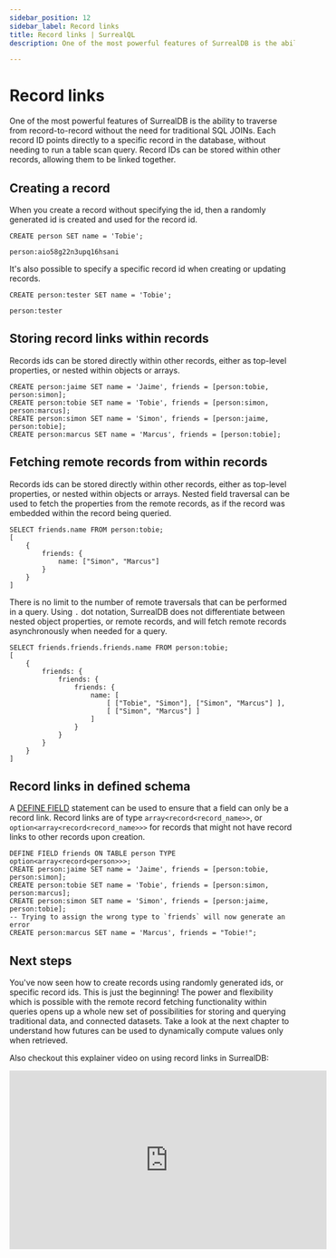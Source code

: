```yaml
---
sidebar_position: 12
sidebar_label: Record links
title: Record links | SurrealQL
description: One of the most powerful features of SurrealDB is the ability to traverse from record-to-record without the need for traditional SQL JOINs. Each record ID points directly to a specific record in the database.

---
```


# Record links

One of the most powerful features of SurrealDB is the ability to traverse from record-to-record without the need for traditional SQL JOINs. Each record ID points directly to a specific record in the database, without needing to run a table scan query. Record IDs can be stored within other records, allowing them to be linked together.

## Creating a record
When you create a record without specifying the id, then a randomly generated id is created and used for the record id.

```surql
CREATE person SET name = 'Tobie';

person:aio58g22n3upq16hsani
```

It's also possible to specify a specific record id when creating or updating records.

```surql 
CREATE person:tester SET name = 'Tobie';

person:tester
```

## Storing record links within records

Records ids can be stored directly within other records, either as top-level properties, or nested within objects or arrays.

```surql
CREATE person:jaime SET name = 'Jaime', friends = [person:tobie, person:simon];
CREATE person:tobie SET name = 'Tobie', friends = [person:simon, person:marcus];
CREATE person:simon SET name = 'Simon', friends = [person:jaime, person:tobie];
CREATE person:marcus SET name = 'Marcus', friends = [person:tobie];
```

## Fetching remote records from within records

Records ids can be stored directly within other records, either as top-level properties, or nested within objects or arrays. Nested field traversal can be used to fetch the properties from the remote records, as if the record was embedded within the record being queried.

```surql
SELECT friends.name FROM person:tobie;
[
	{
		friends: {
			name: ["Simon", "Marcus"]
		}
	}
]
```

There is no limit to the number of remote traversals that can be performed in a query. Using `.` dot notation, SurrealDB does not differentiate between nested object properties, or remote records, and will fetch remote records asynchronously when needed for a query.

```surql
SELECT friends.friends.friends.name FROM person:tobie;
[
	{
		friends: {
			friends: {
				friends: {
					name: [
						[ ["Tobie", "Simon"], ["Simon", "Marcus"] ],
						[ ["Simon", "Marcus"] ]
					]
				}
			}
		}
	}
]
```

## Record links in defined schema

A [DEFINE FIELD](/docs/surrealdb/surrealql/statements/define/field) statement can be used to ensure that a field can only be a record link. Record links are of type `array<record<record_name>>`, or `option<array<record<record_name>>>` for records that might not have record links to other records upon creation.

```surql
DEFINE FIELD friends ON TABLE person TYPE option<array<record<person>>>;
CREATE person:jaime SET name = 'Jaime', friends = [person:tobie, person:simon];
CREATE person:tobie SET name = 'Tobie', friends = [person:simon, person:marcus];
CREATE person:simon SET name = 'Simon', friends = [person:jaime, person:tobie];
-- Trying to assign the wrong type to `friends` will now generate an error
CREATE person:marcus SET name = 'Marcus', friends = "Tobie!";
```

## Next steps

You've now seen how to create records using randomly generated ids, or specific record ids. This is just the beginning! The power and flexibility which is possible with the remote record fetching functionality within queries opens up a whole new set of possibilities for storing and querying traditional data, and connected datasets. Take a look at the next chapter to understand how futures can be used to dynamically compute values only when retrieved.

Also checkout this explainer video on using record links in SurrealDB: 

<div class="video-container">
<iframe width="560" height="315" src="https://www.youtube.com/embed/TyX45cyZ-W0?si=S9M59afDEiqxeC5d" title="YouTube video player" frameborder="0" allow="accelerometer; autoplay; clipboard-write; encrypted-media; gyroscope; picture-in-picture; web-share" referrerpolicy="strict-origin-when-cross-origin" allowfullscreen></iframe>
</div>

